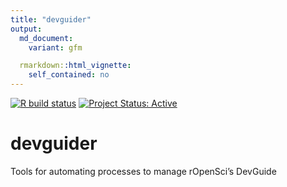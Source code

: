 ```yaml
---
title: "devguider"
output:
  md_document:
    variant: gfm

  rmarkdown::html_vignette:
    self_contained: no
---
```


<!-- badges: start -->
[![R build status](https://github.com/ropensci-org/devguider/workflows/R-CMD-check/badge.svg)](https://github.com/ropensci-org/devguider/actions?query=workflow%3AR-CMD-check)
[![Project Status: Active](https://www.repostatus.org/badges/latest/active.svg)](https://www.repostatus.org/#active)
<!-- badges: end -->

# devguider

Tools for automating processes to manage rOpenSci's DevGuide

